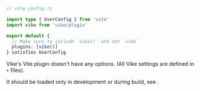 
<ConfigSpec
  env="development & build-time (Node.js/Deno/Bun)"
/>

```ts
// vite.config.ts

import type { UserConfig } from 'vite'
import vike from 'vike/plugin'

export default {
  // Make sure to include `vike()` and not `vike`
  plugins: [vike()]
} satisfies UserConfig
```

Vike's Vite plugin doesn't have any options. (All <Link href="/settings">Vike settings</Link> are defined in <Link href="/config#files">`+` files</Link>).

It should be loaded only in development or during build, see <Link href="/warning/setup" />.
